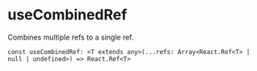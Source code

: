 
<Meta title="Hooks/useCombinedRef" />

# useCombinedRef

Combines multiple refs to a single ref.

`const useCombinedRef: <T extends any>(...refs: Array<React.Ref<T> | null | undefined>) => React.Ref<T>`
